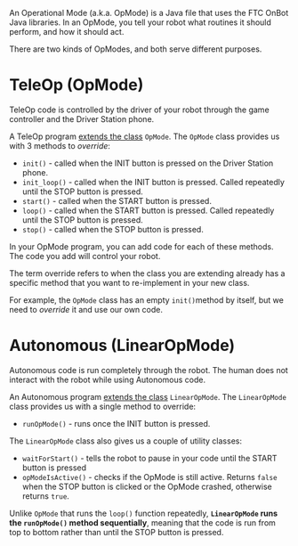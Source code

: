 An Operational Mode (a.k.a. OpMode) is a Java file that uses the FTC OnBot Java libraries. In an OpMode, you tell your robot what routines it should perform, and how it should act.

There are two kinds of OpModes, and both serve different purposes.

# TeleOp (OpMode)

TeleOp code is controlled by the driver of your robot through the game controller and the Driver Station phone.

A TeleOp program [extends the class](../advanced/java/inheritance-and-composition.md#inheritance) `OpMode`. The `OpMode` class provides us with 3 methods to _override_:

* `init()` - called when the INIT button is pressed on the Driver Station phone.
* `init_loop()` - called when the INIT button is pressed. Called repeatedly until the STOP button is pressed.
* `start()` - called when the START button is pressed.
* `loop()` - called when the START button is pressed. Called repeatedly until the STOP button is pressed.
* `stop()` - called when the STOP button is pressed.

In your OpMode program, you can add code for each of these methods. The code you add will control your robot.

<Callout>

The term override refers to when the class you are extending already has a specific method that you want to re-implement in your new class.

For example, the `OpMode` class has an empty `init()`method by itself, but we need to _override_ it and use our own code.

</Callout>

# Autonomous (LinearOpMode)

Autonomous code is run completely through the robot. The human does not interact with the robot while using Autonomous code.

An Autonomous program [extends the class](../advanced/java/inheritance-and-composition.md#inheritance) `LinearOpMode`. The `LinearOpMode` class provides us with a single method to override:

* `runOpMode()` - runs once the INIT button is pressed.

The `LinearOpMode` class also gives us a couple of utility classes:

* `waitForStart()` - tells the robot to pause in your code until the START button is pressed
* `opModeIsActive()` - checks if the OpMode is still active. Returns `false` when the STOP button is clicked or the OpMode crashed, otherwise returns `true`. 

Unlike `OpMode` that runs the `loop()` function repeatedly, **`LinearOpMode` runs the `runOpMode()` method sequentially**, meaning that the code is run from top to bottom rather than until the STOP button is pressed.
